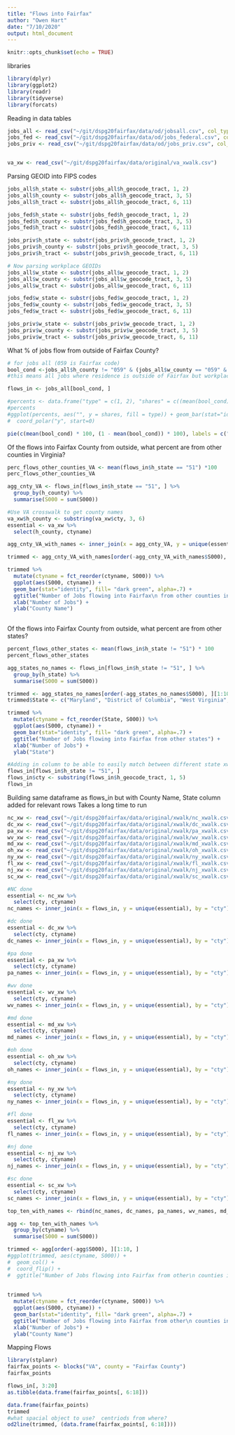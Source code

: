 ```yaml
---
title: "Flows into Fairfax"
author: "Owen Hart"
date: "7/10/2020"
output: html_document
---
```


```r
knitr::opts_chunk$set(echo = TRUE)
```

libraries
```r
library(dplyr)
library(ggplot2)
library(readr)
library(tidyverse)
library(forcats)
```


Reading in data tables
```r
jobs_all <- read_csv("~/git/dspg20fairfax/data/od/jobsall.csv", col_types = cols(h_geocode_tract = col_character(), w_geocode_tract = col_character()))
jobs_fed <- read_csv("~/git/dspg20fairfax/data/od/jobs_federal.csv", col_types = cols(h_geocode_tract = col_character(), w_geocode_tract = col_character()))
jobs_priv <- read_csv("~/git/dspg20fairfax/data/od/jobs_priv.csv", col_types = cols(h_geocode_tract = col_character(), w_geocode_tract = col_character()))


va_xw <- read_csv("~/git/dspg20fairfax/data/original/va_xwalk.csv")
```


Parsing GEOID into FIPS codes
```r
jobs_all$h_state <- substr(jobs_all$h_geocode_tract, 1, 2)
jobs_all$h_county <- substr(jobs_all$h_geocode_tract, 3, 5)
jobs_all$h_tract <- substr(jobs_all$h_geocode_tract, 6, 11)

jobs_fed$h_state <- substr(jobs_fed$h_geocode_tract, 1, 2)
jobs_fed$h_county <- substr(jobs_fed$h_geocode_tract, 3, 5)
jobs_fed$h_tract <- substr(jobs_fed$h_geocode_tract, 6, 11)

jobs_priv$h_state <- substr(jobs_priv$h_geocode_tract, 1, 2)
jobs_priv$h_county <- substr(jobs_priv$h_geocode_tract, 3, 5)
jobs_priv$h_tract <- substr(jobs_priv$h_geocode_tract, 6, 11)

# Now parsing workplace GEOIDs
jobs_all$w_state <- substr(jobs_all$w_geocode_tract, 1, 2)
jobs_all$w_county <- substr(jobs_all$w_geocode_tract, 3, 5)
jobs_all$w_tract <- substr(jobs_all$w_geocode_tract, 6, 11)

jobs_fed$w_state <- substr(jobs_fed$w_geocode_tract, 1, 2)
jobs_fed$w_county <- substr(jobs_fed$w_geocode_tract, 3, 5)
jobs_fed$w_tract <- substr(jobs_fed$w_geocode_tract, 6, 11)

jobs_priv$w_state <- substr(jobs_priv$w_geocode_tract, 1, 2)
jobs_priv$w_county <- substr(jobs_priv$w_geocode_tract, 3, 5)
jobs_priv$w_tract <- substr(jobs_priv$w_geocode_tract, 6, 11)

```

What % of jobs flow from outside of Fairfax County?
```r
# for jobs all (059 is Fairfax code)
bool_cond <-jobs_all$h_county != "059" & (jobs_all$w_county == "059" & jobs_all$w_state == "51")
#this means all jobs where residence is outside of Fairfax but workplace is in Fairfax

flows_in <- jobs_all[bool_cond, ]

#percents <- data.frame("type" = c(1, 2), "shares" = c((mean(bool_cond) * 100), ((1 - mean(bool_cond)) * 100)))
#percents
#ggplot(percents, aes("", y = shares, fill = type)) + geom_bar(stat="identity", width=.2) +
#  coord_polar("y", start=0) 

pie(c(mean(bool_cond) * 100, (1 - mean(bool_cond)) * 100), labels = c("% Jobs in Fairfax flowing from outside", "% Jobs in Fairfax flowing from within"))
```

Of the flows into Fairfax County from outside, what percent are from other counties in Virginia?
```r
perc_flows_other_counties_VA <- mean(flows_in$h_state == "51") *100
perc_flows_other_counties_VA

agg_cnty_VA <- flows_in[flows_in$h_state == "51", ] %>%
  group_by(h_county) %>%
  summarise(S000 = sum(S000))

#Use VA crosswalk to get county names
va_xw$h_county <- substring(va_xw$cty, 3, 6)
essential <- va_xw %>%
  select(h_county, ctyname)

agg_cnty_VA_with_names <- inner_join(x = agg_cnty_VA, y = unique(essential), by = "h_county")

trimmed <- agg_cnty_VA_with_names[order(-agg_cnty_VA_with_names$S000), ][1:10, ]

trimmed %>%
  mutate(ctyname = fct_reorder(ctyname, S000)) %>%
  ggplot(aes(S000, ctyname)) +
  geom_bar(stat="identity", fill= "dark green", alpha=.7) +
  ggtitle("Number of Jobs flowing into Fairfax\n from other counties in Virginia") +
  xlab("Number of Jobs") + 
  ylab("County Name")
  
```


Of the flows into Fairfax County from outside, what percent are from other states?
```r
percent_flows_other_states <- mean(flows_in$h_state != "51") * 100
percent_flows_other_states

agg_states_no_names <- flows_in[flows_in$h_state != "51", ] %>%
  group_by(h_state) %>%
  summarise(S000 = sum(S000))

trimmed <- agg_states_no_names[order(-agg_states_no_names$S000), ][1:10, ]
trimmed$State <- c("Maryland", "District of Columbia", "West Virginia", "Pennsylvania", "North Carolina", "New Jersey", "New York", "Ohio", "South Carolina", "Florida")

trimmed %>%
  mutate(ctyname = fct_reorder(State, S000)) %>%
  ggplot(aes(S000, ctyname)) +
  geom_bar(stat="identity", fill= "dark green", alpha=.7) +
  ggtitle("Number of Jobs flowing into Fairfax from other states") +
  xlab("Number of Jobs") + 
  ylab("State")
```


```r
#Adding in column to be able to easily match between different state xwalk files
flows_in[flows_in$h_state != "51", ]
flows_in$cty <- substring(flows_in$h_geocode_tract, 1, 5)
flows_in
```


Building same dataframe as flows_in but with County Name, State column added for relevant rows
Takes a long time to run
```r
nc_xw <- read_csv("~/git/dspg20fairfax/data/original/xwalk/nc_xwalk.csv", col_types = cols(cty = col_character()))
dc_xw <- read_csv("~/git/dspg20fairfax/data/original/xwalk/dc_xwalk.csv", col_types = cols(cty = col_character()))
pa_xw <- read_csv("~/git/dspg20fairfax/data/original/xwalk/pa_xwalk.csv", col_types = cols(cty = col_character()))
wv_xw <- read_csv("~/git/dspg20fairfax/data/original/xwalk/wv_xwalk.csv", col_types = cols(cty = col_character()))
md_xw <- read_csv("~/git/dspg20fairfax/data/original/xwalk/md_xwalk.csv", col_types = cols(cty = col_character()))
oh_xw <- read_csv("~/git/dspg20fairfax/data/original/xwalk/oh_xwalk.csv", col_types = cols(cty = col_character()))
ny_xw <- read_csv("~/git/dspg20fairfax/data/original/xwalk/ny_xwalk.csv", col_types = cols(cty = col_character()))
fl_xw <- read_csv("~/git/dspg20fairfax/data/original/xwalk/fl_xwalk.csv", col_types = cols(cty = col_character()))
nj_xw <- read_csv("~/git/dspg20fairfax/data/original/xwalk/nj_xwalk.csv", col_types = cols(cty = col_character()))
sc_xw <- read_csv("~/git/dspg20fairfax/data/original/xwalk/sc_xwalk.csv", col_types = cols(cty = col_character()))
```


```r
#NC done
essential <- nc_xw %>%
  select(cty, ctyname)
nc_names <- inner_join(x = flows_in, y = unique(essential), by = "cty")

#dc done
essential <- dc_xw %>%
  select(cty, ctyname)
dc_names <- inner_join(x = flows_in, y = unique(essential), by = "cty")

#pa done
essential <- pa_xw %>%
  select(cty, ctyname)
pa_names <- inner_join(x = flows_in, y = unique(essential), by = "cty")

#wv done
essential <- wv_xw %>%
  select(cty, ctyname)
wv_names <- inner_join(x = flows_in, y = unique(essential), by = "cty")

#md done
essential <- md_xw %>%
  select(cty, ctyname)
md_names <- inner_join(x = flows_in, y = unique(essential), by = "cty")

#oh done
essential <- oh_xw %>%
  select(cty, ctyname)
oh_names <- inner_join(x = flows_in, y = unique(essential), by = "cty")

#ny done
essential <- ny_xw %>%
  select(cty, ctyname)
ny_names <- inner_join(x = flows_in, y = unique(essential), by = "cty")

#fl done
essential <- fl_xw %>%
  select(cty, ctyname)
fl_names <- inner_join(x = flows_in, y = unique(essential), by = "cty")

#nj done
essential <- nj_xw %>%
  select(cty, ctyname)
nj_names <- inner_join(x = flows_in, y = unique(essential), by = "cty")

#sc done
essential <- sc_xw %>%
  select(cty, ctyname)
sc_names <- inner_join(x = flows_in, y = unique(essential), by = "cty")
```


```r
top_ten_with_names <- rbind(nc_names, dc_names, pa_names, wv_names, md_names, oh_names, ny_names, fl_names, nj_names, sc_names)

agg <- top_ten_with_names %>%
  group_by(ctyname) %>%
  summarise(S000 = sum(S000))

trimmed <- agg[order(-agg$S000), ][1:10, ]
#ggplot(trimmed, aes(ctyname, S000)) +
#  geom_col() + 
#  coord_flip() + 
#  ggtitle("Number of Jobs flowing into Fairfax from other\n counties in other states")
  
  
trimmed %>%
  mutate(ctyname = fct_reorder(ctyname, S000)) %>%
  ggplot(aes(S000, ctyname)) +
  geom_bar(stat="identity", fill= "dark green", alpha=.7) +
  ggtitle("Number of Jobs flowing into Fairfax from other\n counties in other states") +
  xlab("Number of Jobs") + 
  ylab("County Name")

```




Mapping Flows
```r
library(stplanr)
fairfax_points <- blocks("VA", county = "Fairfax County")
fairfax_points
```

```r
flows_in[, 3:20]
as.tibble(data.frame(fairfax_points[, 6:18]))
```


```r
data.frame(fairfax_points)
trimmed
#what spacial object to use?  centriods from where?
od2line(trimmed, (data.frame(fairfax_points[, 6:18])))
```

